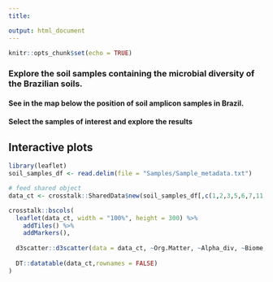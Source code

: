 ---
title: 

output: html_document
---

```{r setup, include=FALSE}
knitr::opts_chunk$set(echo = TRUE)
```
### Explore the soil samples containing the microbial diversity of the Brazilian soils.
 
#### See in the map below the position of soil amplicon samples in Brazil. 
#### Select the samples of interest and explore the results


## Interactive plots
```{r, echo=FALSE, message = FALSE, warning = FALSE}
library(leaflet)
soil_samples_df <- read.delim(file = "Samples/Sample_metadata.txt")

# feed shared object
data_ct <- crosstalk::SharedData$new(soil_samples_df[,c(1,2,3,5,6,7,11,12,13)])

crosstalk::bscols(
  leaflet(data_ct, width = "100%", height = 300) %>%
    addTiles() %>%
    addMarkers(),
  
  d3scatter::d3scatter(data = data_ct, ~Org.Matter, ~Alpha_div, ~Biome, width = "100%", height = 300),
  
  DT::datatable(data_ct,rownames = FALSE)
)
```
